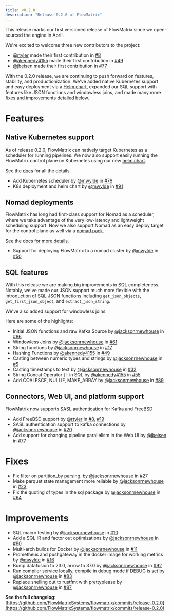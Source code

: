 ```yaml
---
title: v0.2.0
description: "Release 0.2.0 of FlowMatrix"
---
```


This release marks our first versioned release of FlowMatrix since we open-sourced the engine in April.

We're excited to welcome three new contributors to the project:

- [@rtyler](https://github.com/rtyler) made their first contribution in
  [#8](https://github.com/FlowMatrixSystems/flowmatrix/pull/8)
- [@akennedy4155](https://github.com/akennedy4155) made their first contribution in
  [#49](https://github.com/FlowMatrixSystems/flowmatrix/pull/49)
- [@jbeisen](https://github.com/jbeisen) made their first contribution in
  [#77](https://github.com/FlowMatrixSystems/flowmatrix/pull/77)

With the 0.2.0 release, we are continuing to push forward on features, stability, and productionization. We've added
native Kubernetes support and easy deployment via a [Helm chart](https://doc.flowmatrix.dev/deployment/kubernetes), expanded
our SQL support with features like JSON functions and windowless joins, and made many more fixes and improvements
detailed below.

# Features

## Native Kubernetes support

As of release 0.2.0, FlowMatrix can natively target Kubernetes as a scheduler for running pipelines. We now also support
easily running the FlowMatrix control plane on Kubernetes using our new [helm
chart](https://artifacthub.io/packages/helm/flowmatrix/flowmatrix).

See the [docs](https://doc.flowmatrix.dev/deployment/kubernetes) for all the details.

- Add Kubernetes scheduler by [@mwylde](https://github.com/mwylde) in
  [#79](https://github.com/FlowMatrixSystems/flowmatrix/pull/79)
- K8s deployment and helm chart by [@mwylde](https://github.com/mwylde) in
  [#91](https://github.com/FlowMatrixSystems/flowmatrix/pull/91)

## Nomad deployments

FlowMatrix has long had first-class support for Nomad as a scheduler, where we take advantage of the very low-latency and
lightweight scheduling support. Now we also support Nomad as an easy deploy target for the control plane as well via a
[nomad pack](https://github.com/FlowMatrixSystems/flowmatrix-nomad-pack).

See the docs [for more details](https://doc.flowmatrix.dev/deployment/nomad).

- Support for deploying FlowMatrix to a nomad cluster by [@mwylde](https://github.com/mwylde) in
  [#50](https://github.com/FlowMatrixSystems/flowmatrix/pull/50)

## SQL features

With this release we are making big improvements in SQL completeness. Notably, we've made our JSON support much more
flexible with the introduction of SQL JSON functions including `get_json_objects`, `get_first_json_object`, and
`extract_json_string`.

We've also added support for windowless joins.

Here are some of the highlights:

- Initial JSON functions and raw Kafka Source by [@jacksonrnewhouse](https://github.com/jacksonrnewhouse) in
  [#86](https://github.com/FlowMatrixSystems/flowmatrix/pull/86)
- Windowless Joins by [@jacksonrnewhouse](https://github.com/jacksonrnewhouse) in
  [#61](https://github.com/FlowMatrixSystems/flowmatrix/pull/61)
- String functions by [@jacksonrnewhouse](https://github.com/jacksonrnewhouse) in
  [#17](https://github.com/FlowMatrixSystems/flowmatrix/pull/17)
- Hashing Functions by [@akennedy4155](https://github.com/akennedy4155) in
  [#49](https://github.com/FlowMatrixSystems/flowmatrix/pull/49)
- Casting between numeric types and strings by [@jacksonrnewhouse](https://github.com/jacksonrnewhouse) in
  [#5](https://github.com/FlowMatrixSystems/flowmatrix/pull/5)
- Casting timestamps to text by [@jacksonrnewhouse](https://github.com/jacksonrnewhouse) in
  [#32](https://github.com/FlowMatrixSystems/flowmatrix/pull/32)
- String Concat Operator `||` in SQL by [@akennedy4155](https://github.com/akennedy4155) in
  [#55](https://github.com/FlowMatrixSystems/flowmatrix/pull/55)
- Add COALESCE, NULLIF, MAKE_ARRAY by [@jacksonrnewhouse](https://github.com/jacksonrnewhouse) in
  [#89](https://github.com/FlowMatrixSystems/flowmatrix/pull/89)

## Connectors, Web UI, and platform support

FlowMatrix now supports SASL authentication for Kafka and FreeBSD

- Add FreeBSD support by [@rtyler](https://github.com/rtyler) in [#8](https://github.com/FlowMatrixSystems/flowmatrix/pull/8),
  [#19](https://github.com/FlowMatrixSystems/flowmatrix/pull/19)
- SASL authentication support to kafka connections by [@jacksonrnewhouse](https://github.com/jacksonrnewhouse) in
  [#20](https://github.com/FlowMatrixSystems/flowmatrix/pull/20)
- Add support for changing pipeline parallelism in the Web UI by [@jbeisen](https://github.com/jbeisen) in
  [#77](https://github.com/FlowMatrixSystems/flowmatrix/pull/77)

# Fixes

- Fix filter on partition_by parsing. by [@jacksonrnewhouse](https://github.com/jacksonrnewhouse) in
  [#27](https://github.com/FlowMatrixSystems/flowmatrix/pull/27)
- Make parquet state management more reliable by [@jacksonrnewhouse](https://github.com/jacksonrnewhouse) in
  [#23](https://github.com/FlowMatrixSystems/flowmatrix/pull/23)
- Fix the quoting of types in the sql package by [@jacksonrnewhouse](https://github.com/jacksonrnewhouse) in
  [#64](https://github.com/FlowMatrixSystems/flowmatrix/pull/64)

# Improvements

- SQL macro testing by [@jacksonrnewhouse](https://github.com/jacksonrnewhouse) in
  [#10](https://github.com/FlowMatrixSystems/flowmatrix/pull/10)
- Add a SQL IR and factor out optimizations by [@jacksonrnewhouse](https://github.com/jacksonrnewhouse) in
  [#80](https://github.com/FlowMatrixSystems/flowmatrix/pull/80)
- Multi-arch builds for Docker by [@jacksonrnewhouse](https://github.com/jacksonrnewhouse) in
  [#11](https://github.com/FlowMatrixSystems/flowmatrix/pull/11)
- Prometheus and pushgateway in the docker image for working metrics by [@mwylde](https://github.com/mwylde) in
  [#16](https://github.com/FlowMatrixSystems/flowmatrix/pull/16)
- Bump datafusion to 23.0, arrow to 37.0 by [@jacksonrnewhouse](https://github.com/jacksonrnewhouse) in
  [#92](https://github.com/FlowMatrixSystems/flowmatrix/pull/92)
- Run compiler service locally, compile in debug mode if DEBUG is set by
  [@jacksonrnewhouse](https://github.com/jacksonrnewhouse) in [#83](https://github.com/FlowMatrixSystems/flowmatrix/pull/83)
- Replace shelling out to rustfmt with prettyplease by [@jacksonrnewhouse](https://github.com/jacksonrnewhouse) in
  [#87](https://github.com/FlowMatrixSystems/flowmatrix/pull/87)

**See the full changelog**:
[https://github.com/FlowMatrixSystems/flowmatrix/commits/release-0.2.0](https://github.com/FlowMatrixSystems/flowmatrix/commits/release-0.2.0)
